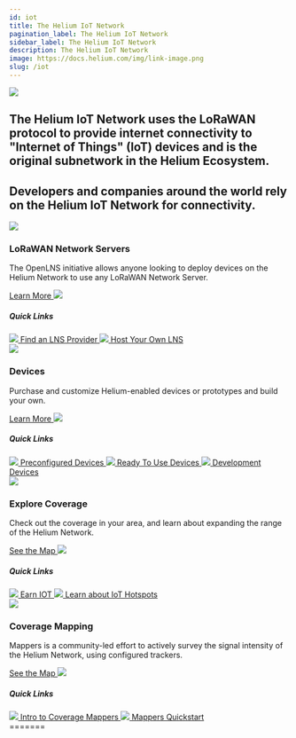 ```yaml
---
id: iot
title: The Helium IoT Network
pagination_label: The Helium IoT Network
sidebar_label: The Helium IoT Network
description: The Helium IoT Network
image: https://docs.helium.com/img/link-image.png
slug: /iot
---
```



<div class="container" style={{ padding: 0, marginBottom: 60 }}>
  <div class="row">
    <div class="col col--12">
      <div class="flex" style={{ border: 'none' }}>
        <img className="headericon" src={useBaseUrl('img/network-iot/useheader.png')} />
        <div className="headertext">
          <h2 className="subtitle">
            The Helium IoT Network uses the LoRaWAN protocol to provide internet connectivity to
            "Internet of Things" (IoT) devices and is the original subnetwork in the Helium
            Ecosystem.
          </h2>
          <h2 className="subtitle">
            Developers and companies around the world rely on the Helium IoT Network for
            connectivity.
          </h2>
        </div>
      </div>
    </div>
  </div>
</div>

<div class="container" style={{ padding: 0 }}>
  <div class="row">
    <div class="col col--6" style={{ marginBottom: 100 }}>
      <img
        className="homeicon"
        style={{ maxWidth: 85 }}
        src={useBaseUrl('img/network-iot/use2.png')}
      />
      <h3>LoRaWAN Network Servers</h3>
      <p className="podtext">
        The OpenLNS initiative allows anyone looking to deploy devices on the Helium Network to use
        any LoRaWAN Network Server.
      </p>
      <a href="/iot/lorawan-network-servers">
        Learn More <img className="quicklinkarrow" src={useBaseUrl('img/icons/linkarrow.svg')} />
      </a>
      <h5>Quick Links</h5>
      <a className="block" href="/iot/find-a-lns-provider">
        <img className="docicon" src={useBaseUrl('img/icons/docicon.svg')} /> Find an LNS Provider
      </a>
      <a className="block" href="/iot/run-an-lns">
        <img className="docicon" src={useBaseUrl('img/icons/docicon.svg')} /> Host Your Own LNS
      </a>
    </div>
    <div class="col col--6" style={{ marginBottom: 100 }}>
      <img
        className="homeicon"
        style={{ maxWidth: 85 }}
        src={useBaseUrl('img/network-iot/use1.svg')}
      />
      <h3>Devices</h3>
      <p className="podtext">
        Purchase and customize Helium-enabled devices or prototypes and build your own.
      </p>
      <a href="/iot/devices">
        Learn More <img className="quicklinkarrow" src={useBaseUrl('img/icons/linkarrow.svg')} />
      </a>
      <h5>Quick Links</h5>
      <a className="block" href="https://www.helium.com/ecosystem">
        <img className="docicon" src={useBaseUrl('img/icons/docicon.svg')} /> Preconfigured Devices
      </a>
      <a className="block" href="/network-iot/devices/ready-to-use">
        <img className="docicon" src={useBaseUrl('img/icons/docicon.svg')} /> Ready To Use Devices
      </a>
      <a className="block" href="/network-iot/devices/development">
        <img className="docicon" src={useBaseUrl('img/icons/docicon.svg')} /> Development Devices
      </a>
    </div>
    <div class="col col--6" style={{ marginBottom: 100 }}>
      <img
        className="homeicon"
        style={{ maxWidth: 85 }}
        src={useBaseUrl('img/network-iot/use5.svg')}
      />
      <h3>Explore Coverage</h3>
      <p className="podtext">
        Check out the coverage in your area, and learn about expanding the range of the Helium
        Network.
      </p>
      <a href="https://explorer.helium.com">
        See the Map <img className="quicklinkarrow" src={useBaseUrl('img/icons/linkarrow.svg')} />
      </a>
      <h5>Quick Links</h5>
      <a className="block" href="/tokens/mine-iot/">
        <img className="docicon" src={useBaseUrl('img/icons/docicon.svg')} /> Earn IOT
      </a>
      <a className="block" href="/iot/hotspots">
        <img className="docicon" src={useBaseUrl('img/icons/docicon.svg')} /> Learn about IoT
        Hotspots
      </a>
    </div>
    <div class="col col--6" style={{ marginBottom: 100 }}>
      <img
        className="homeicon"
        style={{ maxWidth: 85 }}
        src={useBaseUrl('img/network-iot/use4.svg')}
      />
      <h3>Coverage Mapping</h3>
      <p className="podtext">
        Mappers is a community-led effort to actively survey the signal intensity of the Helium
        Network, using configured trackers.
      </p>
      <a href="https://mappers.helium.com">
        See the Map <img className="quicklinkarrow" src={useBaseUrl('img/icons/linkarrow.svg')} />
      </a>
      <h5>Quick Links</h5>
      <a className="block" href="/iot/coverage-mapping">
        <img className="docicon" src={useBaseUrl('img/icons/docicon.svg')} /> Intro to Coverage
        Mappers
      </a>
      <a className="block" href="/iot/coverage-mapping/quickstart">
        <img className="docicon" src={useBaseUrl('img/icons/docicon.svg')} /> Mappers Quickstart
      </a>
    </div>
  </div>
</div>
=======
<IOTPage />

